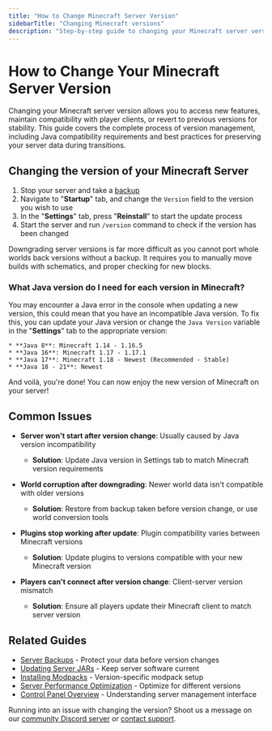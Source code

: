 ---
title: "How to Change Minecraft Server Version"
sidebarTitle: "Changing Minecraft versions"
description: "Step-by-step guide to changing your Minecraft server version safely. Learn how to upgrade or downgrade server versions, manage Java compatibility, and preserve your world data during version changes."
---

# How to Change Your Minecraft Server Version

Changing your Minecraft server version allows you to access new features, maintain compatibility with player clients, or revert to previous versions for stability. This guide covers the complete process of version management, including Java compatibility requirements and best practices for preserving your server data during transitions.

## Changing the version of your Minecraft Server

1. Stop your server and take a [backup](/panel/backups)
2. Navigate to "**Startup**" tab, and change the `Version` field to the version you wish to use
3. In the "**Settings**" tab, press "**Reinstall**" to start the update process
4. Start the server and run `/version` command to check if the version has been changed

<Warning>Downgrading server versions is far more difficult as you cannot port whole worlds back versions without a backup. It requires you to manually move builds with schematics, and proper checking for new blocks.</Warning>


### What Java version do I need for each version in Minecraft?

You may encounter a Java error in the console when updating a new version, this
could mean that you have an incompatible Java version. To fix this, you can
update your Java version or change the `Java Version` variable in the
"**Settings**" tab to the appropriate version:

    * **Java 8**: Minecraft 1.14 - 1.16.5
    * **Java 16**: Minecraft 1.17 - 1.17.1
    * **Java 17**: Minecraft 1.18 - Newest (Recommended - Stable)
    * **Java 18 - 21**: Newest

And voilà, you're done! You can now enjoy the new version of Minecraft on your server!

## Common Issues

- **Server won't start after version change**: Usually caused by Java version incompatibility
  - **Solution**: Update Java version in Settings tab to match Minecraft version requirements

- **World corruption after downgrading**: Newer world data isn't compatible with older versions
  - **Solution**: Restore from backup taken before version change, or use world conversion tools

- **Plugins stop working after update**: Plugin compatibility varies between Minecraft versions
  - **Solution**: Update plugins to versions compatible with your new Minecraft version

- **Players can't connect after version change**: Client-server version mismatch
  - **Solution**: Ensure all players update their Minecraft client to match server version

## Related Guides

- [Server Backups](/panel/backups) - Protect your data before version changes
- [Updating Server JARs](/games/minecraft/updating-jars) - Keep server software current
- [Installing Modpacks](/games/minecraft/installing-modpacks) - Version-specific modpack setup
- [Server Performance Optimization](/games/minecraft/aikars-flags) - Optimize for different versions
- [Control Panel Overview](/panel/overview) - Understanding server management interface

Running into an issue with changing the version? Shoot us a message on our [community Discord server](https://berrybyte.net/discord) or [contact support](https://berrybyte.net/support).
